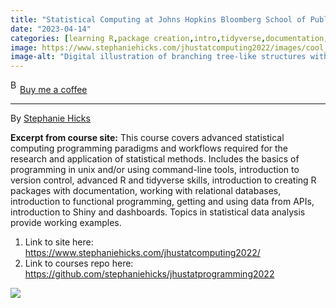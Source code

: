 ```yaml
---
title: "Statistical Computing at Johns Hopkins Bloomberg School of Public Health"
date: "2023-04-14"
categories: [learning R,package creation,intro,tidyverse,documentation,API,shiny,dashboards,statistics]
image: https://www.stephaniehicks.com/jhustatcomputing2022/images/cool_icon.png
image-alt: "Digital illustration of branching tree-like structures with thick magenta trunks that split into increasingly fine cyan and white branches, set against a black background."
---
```


<link href="https://fonts.googleapis.com/css?family=Cookie" rel="stylesheet"><a class="bmc-button" target="_blank" href="https://www.buymeacoffee.com/JoscelinRocha">![Buy me a coffee](https://cdn.buymeacoffee.com/buttons/bmc-new-btn-logo.svg){alt="Buy me a coffee" width="15" height="21"}Buy me a coffee</a>

------------------------------------------------------------------------

By [Stephanie Hicks](https://www.stephaniehicks.com/jhustatcomputing2022/)

**Excerpt from course site:** This course covers advanced statistical computing programming paradigms and workflows required for the research and application of statistical methods. Includes the basics of programming in unix and/or using command-line tools, introduction to version control, advanced R and tidyverse skills, introduction to creating R packages with documentation, working with relational databases, introduction to functional programming, getting and using data from APIs, introduction to Shiny and dashboards. Topics in statistical data analysis provide working examples.

1.  Link to site here: <https://www.stephaniehicks.com/jhustatcomputing2022/>
2.  Link to courses repo here: <https://github.com/stephaniehicks/jhustatprogramming2022>

![](https://www.stephaniehicks.com/jhustatcomputing2022/images/cool_icon.png)
